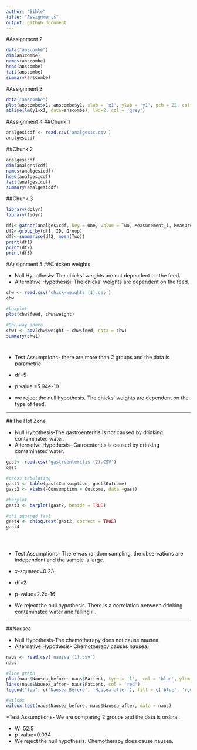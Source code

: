 ```yaml
---
author: "Sihle"
title: "Assignments"
output: github_document
---
```

#Assignment 2

```r
data("anscombe")
dim(anscombe)
names(anscombe)
head(anscombe)
tail(anscombe)
summary(anscombe)

```

#Assignment 3


```r

data("anscombe")
plot(anscombe$x1, anscombe$y1, xlab = 'x1', ylab = 'y1', pch = 22, col = 'green')
abline(lm(y1~x1, data=anscombe), lwd=2, col = 'grey')


```

#Assignment 4
##Chunk 1

```r

analgesicdf <- read.csv('analgesic.csv')
analgesicdf

```

##Chunk 2
```r
analgesicdf
dim(analgesicdf)
names(analgesicdf)
head(analgesicdf)
tail(analgesicdf)
summary(analgesicdf)

```

##Chunk 3
```r
library(dplyr)
library(tidyr)

df1<-gather(analgesicdf, key = One, value = Two, Measurement_1, Measurement_2, Measurement_3)
df2<-group_by(df1, ID, Group)
df3<-summarise(df2, mean(Two))
print(df1)
print(df2)
print(df3)
```

#Assignment 5
##Chicken weights

* Null Hypothesis: The chicks' weights are not dependent on the feed.
* Alternative Hypothesisi: The chicks' weights are dependent on the feed.

```r
chw <- read.csv('chick-weights (1).csv')
chw

#boxplot
plot(chw$feed, chw$weight)

#One-way anova
chw1 <- aov(chw$weight ~ chw$feed, data = chw)
summary(chw1)




```
* Test Assumptions- there are more than 2 groups and the data is parametric.

* df=5
* p value =5.94e-10
* we reject the null hypothesis. The chicks' weights are dependent on the type of feed. 

***

##The Hot Zone

* Null Hypothesis-The gastroenteritis is not caused by drinking contaminated water.
* Alternative Hypothesis- Gatroenteritis is caused by drinking contaminated water.

```r
gast<- read.csv('gastroenteritis (2).CSV')
gast

#cross tabulating
gast1 <- table(gast$Consumption, gast$Outcome)
gast2 <- xtabs(~Consumption + Outcome, data =gast)

#barplot
gast3 <- barplot(gast2, beside = TRUE)

#chi squared test
gast4 <- chisq.test(gast2, correct = TRUE)
gast4





```
* Test Assumptions- There was random sampling, the observations are independent and the sample is large.

* x-squared=0.23
* df=2
* p-value=2.2e-16
* We reject the null hypothesis. There is a correlation between drinking contaminated water and falling ill. 

***

##Nausea

* Null Hypothesis-The chemotherapy does not cause nausea.
* Alternative Hypothesis- Chemotherapy causes nausea.

```r
naus <- read.csv('nausea (1).csv')
naus

#line graph
plot(naus$Nausea_before~ naus$Patient, type = 'l',  col = 'blue', ylim = c(0,6))
lines(naus$Nausea_after~ naus$Patient, col = 'red')
legend("top", c('Nausea Before', 'Nausea after'), fill = c('blue', 'red'))

#wilcox
wilcox.test(naus$Nausea_before, naus$Nausea_after, data = naus)

```
*Test Assumptions- We are comparing 2 groups and the data is ordinal.

* W=52.5
* p-value=0.034
* We reject the null hypothesis. Chemotherapy does cause nausea. 



